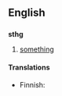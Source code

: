 ==English==

==={{abbreviation}}===
'''sthg'''

# [[something]]

====Translations====
{{trans-top|something}}
* Finnish: {{t-|fi|jtkn}}
{{trans-bottom}}